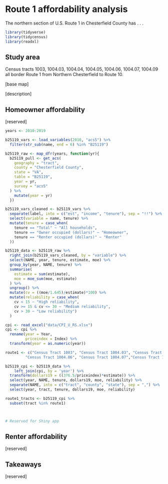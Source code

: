 # Route 1 affordability analysis  {#part-1b-5}

The northern section of U.S. Route 1 in Chesterfield County has . . .

```r

library(tidyverse)
library(tidycensus)
library(readxl)

```

## Study area

Census tracts 1003, 1004.03, 1004.04, 1004.05, 1004.06, 1004.07, 1004.09 all border Route 1 from Northern Chesterfield to Route 10.

[base map]

[description]

## Homeowner affordability

[reserved]

```r

years <- 2010:2019

b25119_vars <- load_variables(2010, "acs5") %>%
  filter(str_sub(name, end = 6) %in% "B25119")

b25119_raw <- map_dfr(years, function(yr){
  b25119_pull <- get_acs(
    geography = "tract",
    county = "Chesterfield County",
    state = "VA",
    table = "B25119",
    year = yr,
    survey = "acs5"
  ) %>%
    mutate(year = yr)
  })

b25119_vars_cleaned <- b25119_vars %>%
  separate(label, into = c("est", "income", "tenure"), sep = "!!") %>% 
  select(variable = name, tenure) %>%
  mutate(tenure = case_when(
    tenure == "Total" ~ "All households",
    tenure == "Owner occupied (dollars)" ~ "Homeowner",
    tenure == "Renter occupied (dollars)" ~ "Renter"
  ))

b25119_data <- b25119_raw %>%
  right_join(b25119_vars_cleaned, by = "variable") %>%
  select(NAME, year, tenure, estimate, moe) %>%
  group_by(year, NAME, tenure) %>%
  summarise(
    estimate = sum(estimate),
    moe = moe_sum(moe, estimate)
  ) %>% 
  ungroup() %>% 
  mutate(cv = ((moe/1.645)/estimate)*100) %>% 
  mutate(reliability = case_when(
    cv < 15 ~ "High reliability",
    cv >= 15 & cv <= 30 ~ "Medium reliability",
    cv > 30 ~ "Low reliability")
  )

cpi <- read_excel("data/CPI_U_RS.xlsx")
cpi <- cpi %>% 
  rename(year = Year,
         priceindex = Index) %>%
  transform(year = as.numeric(year))

route1 <- c("Census Tract 1003", "Census Tract 1004.03", "Census Tract 1004.04", "Census Tract 1004.05",
         "Census Tract 1004.06", "Census Tract 1004.07","Census Tract 1004.09")

b25119_cpi <- b25119_data %>%
    left_join(cpi, by = 'year') %>%
  transform(dollars19 = ((376.5/priceindex)*estimate)) %>%
  select(year, NAME, tenure, dollars19, moe, reliability) %>%
  separate(NAME, into = c("tract", "county", "state"), sep = ",") %>%
  select(year, tract, tenure, dollars19, moe, reliability)

route1_tracts <- b25119_cpi %>%
  subset(tract %in% route1)



# Reserved for Shiny app
```

## Renter affordability

[reserved]

## Takeaways

[reserved]